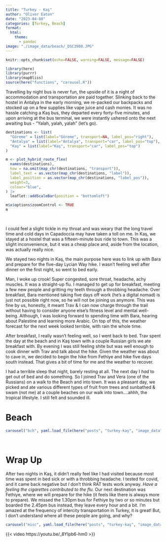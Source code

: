 ```yaml
---
title: "Turkey - Kaş"
author: "Oliver Eaton"
date: "2023-04-08"
categories: [Turkey, Beach]
format: 
  html:
    theme: 
      - pandoc
image: "./image_data/beach/_DSC3980.JPG"
---
```


```r
knitr::opts_chunk$set(echo=FALSE, warning=FALSE, message=FALSE)
```

```r
library(here)
library(purrr)
library(mapBliss)
source(here("functions", "carousel.R"))
```

Travelling by night bus is never fun, the upside of it is a night of accommodation and transportation are paid together. Slinking back to the hostel in Antalya in the early morning, we re-packed our backpacks and stocked up on a few supplies like vape juice and cash monies. It was no hassle catching a Kaş bus, they departed every forty-five minutes, and upon arriving at the bus terminal, we were instantly ushered onto the next awaiting bus - "Yalah, yalah, yalah" (let's go).

```r
destinations <- list(
  "Göreme" = list(label="Göreme", transport=NA, label_pos="right"),
  "Antalya" = list(label="Antalya", transport="car", label_pos="top"),
  "Kaş" = list(label="Kaş", transport="car", label_pos="top")
)

m <- plot_hybrid_route_flex(
  names(destinations),
  how = na.omit(map_chr(destinations, "transport")),
  label_text = as.vector(map_chr(destinations, "label")),
  label_position = as.vector(map_chr(destinations, "label_pos")),
  weight=3,
  colour="blue",
) |> 
  leaflet::addScaleBar(position = "bottomleft")

m$x$options$zoomControl <- TRUE
m
```

<br>

I could feel a slight tickle in my throat and was weary that the long travel time and cold days in Capadoccia may have taken a toll on me. In Kaş, we stayed at a hostel that was a fifteen-minute bus ride to town. This was a slight inconvenience, but it was a cheap place and, aside from the location, was actually really nice.

We stayed two nights in Kaş, the main purpose here was to link up with Bara and prepare for the five-day Lycian Way hike. I wasn't feeling well after dinner on the first night, so went to bed early.

Man, I woke up crook! Super congested, sore throat, headache, achy muscles. It was a straight-up flu. I managed to get up for breakfast, meeting a few new people and gritting my teeth through a throbbing headache. Over breakfast, Bara mentioned taking five days off work (he's a digital nomad) is just not possible right now, so he will not be joining us anymore. This was fine by us, honestly, it meant Trav & I can now charge through the trail without having to consider anyone else's fitness level and mental well-being. Although, I was looking forward to spending time with Bara, hearing about Palestine and learning more Arabic. On top of this, the weather forecast for the next week looked terrible, with rain the whole time.

After breakfast, I really wasn't feeling well, so I went back to bed. Trav spent the day at the beach and in Kaş town with a couple Russian girls we ate breakfast with. By evening I was still feeling shite but was well enough to cook dinner with Trav and talk about the hike. Given the weather was about to cave in, we decided to begin the hike from Fethiye and hike five days south instead. That gives a bit of time for me and the weather to recover.

I had a terrible sleep that night, barely resting at all. The next day I *had* to get out of bed and do something. So I joined Trav and Vera (one of the Russians) on a walk to the Beach and into town. It was a pleasant day, we picked and ate various different types of fruit from trees and sunbathed & swam (not me) at a couple beaches on our walk into town....ahhh, the tropical lifestyle. I still felt and sounded ill.

# Beach

```r
carousel("bch", yaml.load_file(here("posts", "turkey-kaş", "image_data", "beach", "beach.yml")))
```

<br>

# Wrap Up

After two nights in Kaş, it didn't really feel like I had visited because most time was spent in bed sick or with a throbbing headache. I tested for covid, and it came back negative but *I* don't think RAT tests work anyway. *Have a feeling the cigarettes contributed to the flu.* Our next destination was Fethiye, where we will prepare for the hike (it feels like there is always more to prepare). We missed the 1.30pm bus for Fethiye by two or so minutes but boarded the 2.45pm bus instead, they leave every hour and a bit. I'm amazed at the frequency of intercity transportation in Turkey, it is great! But, I don't understand where all these people are going, and why?

```r
carousel("misc", yaml.load_file(here("posts", "turkey-kaş", "image_data", "misc", "misc.yml")))
```

{{< video https://youtu.be/_8YIpb6-hm0 >}}
